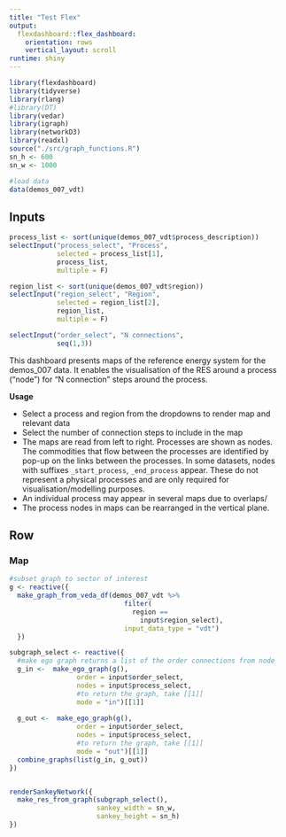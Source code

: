 ```yaml
---
title: "Test Flex"
output: 
  flexdashboard::flex_dashboard:
    orientation: rows
    vertical_layout: scroll
runtime: shiny
---
```

  
```r
library(flexdashboard)
library(tidyverse)
library(rlang)
#library(DT)
library(vedar)
library(igraph)
library(networkD3)
library(readxl)
source("./src/graph_functions.R")
sn_h <- 600
sn_w <- 1000

```


```r
#load data
data(demos_007_vdt)

```


Inputs {.sidebar}
-----------------------------------------------------------------------
  
```r


process_list <- sort(unique(demos_007_vdt$process_description))
selectInput("process_select", "Process", 
            selected = process_list[1],
            process_list, 
            multiple = F)

region_list <- sort(unique(demos_007_vdt$region))
selectInput("region_select", "Region",
            selected = region_list[2],
            region_list,
            multiple = F)

selectInput("order_select", "N connections", 
            seq(1,3))


```

This dashboard presents maps of the reference energy system for the demos_007 data. It enables the visualisation of the RES around a process ("node") for "N connection" steps around the process.


**Usage**

* Select a process and region from the dropdowns to render map and relevant data
* Select the number of connection steps to include in the map
* The maps are read from left to right. Processes are shown as nodes. The commodities that flow between the processes are identified by pop-up on the links between the processes. In some datasets, nodes with suffixes `_start_process`, `_end_process` appear. These do not represent a physical processes and are only required for visualisation/modelling purposes.
* An individual process may appear in several maps due to overlaps/
* The process nodes in maps can be rearranged in the vertical plane.



Row {data-height=800}
-----------------------------------------------------------------------
  
### Map
  
```r
#subset graph to sector of interest
g <- reactive({
  make_graph_from_veda_df(demos_007_vdt %>% 
                             filter(
                               region == 
                                 input$region_select),
                             input_data_type = "vdt")
  })

subgraph_select <- reactive({
  #make ego graph returns a list of the order connections from node
  g_in <-  make_ego_graph(g(), 
                 order = input$order_select, 
                 nodes = input$process_select, 
                 #to return the graph, take [[1]]
                 mode = "in")[[1]]
  
  g_out <-  make_ego_graph(g(), 
                 order = input$order_select, 
                 nodes = input$process_select, 
                 #to return the graph, take [[1]]
                 mode = "out")[[1]]
  combine_graphs(list(g_in, g_out))
})


renderSankeyNetwork({
  make_res_from_graph(subgraph_select(),
                      sankey_width = sn_w, 
                      sankey_height = sn_h)
})
```



